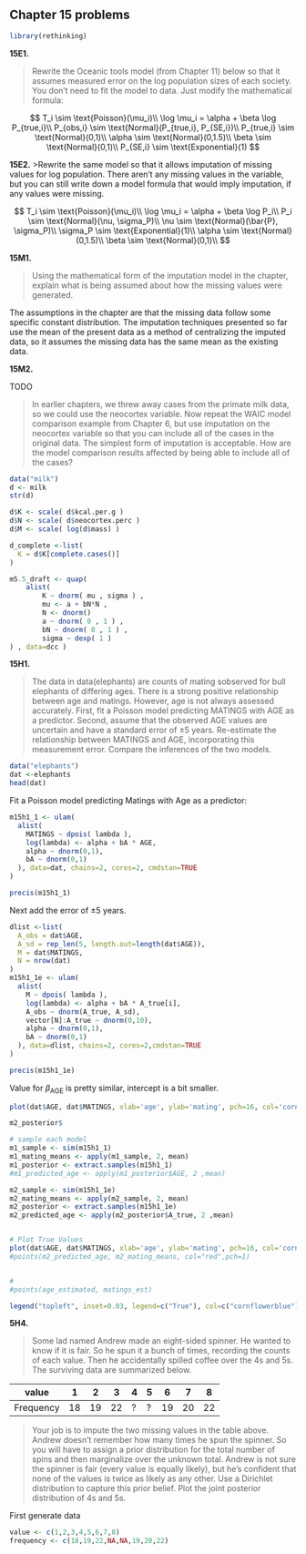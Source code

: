 ## Chapter 15 problems
```r
library(rethinking)
```

__15E1.__

>Rewrite the Oceanic tools model (from Chapter 11) below so that it assumes measured error on the log population sizes of each society. You don’t need to fit the model to data. Just modify the mathematical formula:

$$
T_i \sim \text{Poisson}(\mu_i)\\
\log \mu_i = \alpha + \beta \log P_{true,i}\\
P_{obs,i} \sim \text{Normal}(P_{true,i}, P_{SE,i})\\
P_{true,i} \sim \text{Normal}(0,1)\\
\alpha \sim \text{Normal}(0,1.5)\\
\beta \sim \text{Normal}(0,1)\\
P_{SE,i} \sim \text{Exponential}(1)
$$


__15E2.__
>Rewrite the same model so that it allows imputation of missing values for log population. There aren’t any missing values in the variable, but you can still write down a model formula that would imply imputation, if any values were missing.

$$
T_i \sim \text{Poisson}(\mu_i)\\
\log \mu_i = \alpha + \beta \log P_i\\
P_i \sim \text{Normal}(\nu, \sigma_P)\\
\nu \sim \text{Normal}(\bar{P}, \sigma_P)\\
\sigma_P \sim \text{Exponential}(1)\\
\alpha \sim \text{Normal}(0,1.5)\\
\beta \sim \text{Normal}(0,1)\\
$$

__15M1.__

> Using the mathematical form of the imputation model in the chapter, explain what is being assumed about how the missing values were generated.

The assumptions in the chapter are that the missing data follow some specific constant distribution. The imputation techniques presented so far use the mean of the present data as a method of centralizing the imputed data, so it assumes the missing data has the same mean as the existing data.

__15M2.__

TODO

>In earlier chapters, we threw away cases from the primate milk data, so we could use the neocortex variable. Now repeat the WAIC model comparison example from Chapter 6, but use imputation on the neocortex variable so that you can include all of the cases in the original data. The simplest form of imputation is acceptable. How are the model comparison results affected by being able to include all of the cases?

```r
data("milk")
d <- milk
str(d)

```


```r
d$K <- scale( d$kcal.per.g )
d$N <- scale( d$neocortex.perc )
d$M <- scale( log(d$mass) )
```



```r
d_complete <-list(
  K = d$K[complete.cases()]
)

```
```r
m5.5_draft <- quap(
    alist(
        K ~ dnorm( mu , sigma ) ,
        mu <- a + bN*N ,
        N <- dnorm()
        a ~ dnorm( 0 , 1 ) ,
        bN ~ dnorm( 0 , 1 ) ,
        sigma ~ dexp( 1 )
) , data=dcc )

```


__15H1.__

>The data in data(elephants) are counts of mating sobserved for bull elephants of differing ages. There is a strong positive relationship between age and matings. However, age is not always assessed accurately. First, fit a Poisson model predicting MATINGS with AGE as a predictor. Second, assume that the observed AGE values are uncertain and have a standard error of ±5 years. Re-estimate the relationship between MATINGS and AGE, incorporating this measurement error. Compare the inferences of the two models.

```r
data("elephants")
dat <-elephants
head(dat)
```

Fit a Poisson model predicting Matings with Age as a predictor:

```r
m15h1_1 <- ulam(
  alist(
    MATINGS ~ dpois( lambda ),
    log(lambda) <- alpha + bA * AGE,
    alpha ~ dnorm(0,1),
    bA ~ dnorm(0,1)
  ), data=dat, chains=2, cores=2, cmdstan=TRUE
)
```

```r
precis(m15h1_1)
```

Next add the error of $\pm 5$ years.


```r
dlist <-list(
  A_obs = dat$AGE,
  A_sd = rep_len(5, length.out=length(dat$AGE)),
  M = dat$MATINGS,
  N = nrow(dat)
)
m15h1_1e <- ulam(
  alist(
    M ~ dpois( lambda ),
    log(lambda) <- alpha + bA * A_true[i],
    A_obs ~ dnorm(A_true, A_sd),
    vector[N]:A_true ~ dnorm(0,10),
    alpha ~ dnorm(0,1),
    bA ~ dnorm(0,1)
  ), data=dlist, chains=2, cores=2,cmdstan=TRUE
)
```

```r
precis(m15h1_1e)
```

Value for $\beta_{\text{AGE}}$ is pretty similar, intercept is a bit smaller.

```r
plot(dat$AGE, dat$MATINGS, xlab='age', ylab='mating', pch=16, col='cornflowerblue')
```
```r
m2_posterior$
```

```r
# sample each model
m1_sample <- sim(m15h1_1)
m1_mating_means <- apply(m1_sample, 2, mean)
m1_posterior <- extract.samples(m15h1_1)
#m1_predicted_age <- apply(m1_posterior$AGE, 2 ,mean)

m2_sample <- sim(m15h1_1e)
m2_mating_means <- apply(m2_sample, 2, mean)
m2_posterior <- extract.samples(m15h1_1e)
m2_predicted_age <- apply(m2_posterior$A_true, 2 ,mean)


# Plot True Values
plot(dat$AGE, dat$MATINGS, xlab='age', ylab='mating', pch=16, col='cornflowerblue')
#points(m2_predicted_age, m2_mating_means, col="red",pch=1)


#
#points(age_estimated, matings_est)

legend("topleft", inset=0.03, legend=c("True"), col=c("cornflowerblue"),cex=0.8, pch=c(16) ,box.lty = 1)
```

__5H4.__

>Some lad named Andrew made an eight-sided spinner. He wanted to know if it is fair. So he spun it a bunch of times, recording the counts of each value. Then he accidentally spilled coffee over the 4s and 5s. The surviving data are summarized below.


| value     | 1  | 2  | 3  | 4 | 5 | 6  | 7  | 8  |
|-----------|----|----|----|---|---|----|----|----|
| Frequency | 18 | 19 | 22 | ? | ? | 19 | 20 | 22 |

>Your job is to impute the two missing values in the table above. Andrew doesn’t remember how many times he spun the spinner. So you will have to assign a prior distribution for the total number of spins and then marginalize over the unknown total. Andrew is not sure the spinner is fair (every value is equally likely), but he’s confident that none of the values is twice as likely as any other. Use a Dirichlet distribution to capture this prior belief. Plot the joint posterior distribution of 4s and 5s.

First generate data

```r
value <- c(1,2,3,4,5,6,7,8)
frequency <- c(18,19,22,NA,NA,19,20,22)
```
